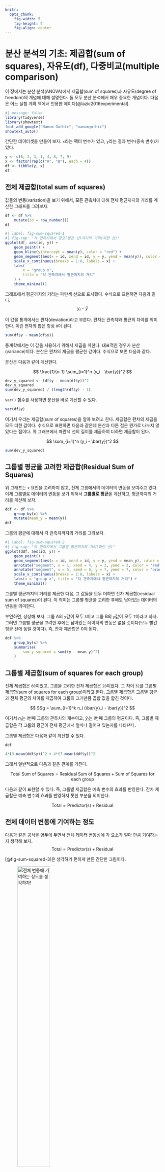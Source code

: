 ```yaml
---
knitr:
  opts_chunk:
    fig-width: 5
    fig-height: 4
    fig-align: center
---
```


# 분산 분석의 기초: 제곱합([sum of squares]{.style-text font-weight="bold" color="#023FA5"}), [자유도(df)]{.style-text font-weight="bold" color="#023FA5"}, [다중비교(multiple comparison)]{.style-text font-weight="bold" color="#023FA5"} {#sec-sum-squared}


이 장에서는 분산 분석(ANOVA)에서 제곱합(sum of squares)과 자유도(degree of freedom)의 개념에 대해 설명한다. 둘 모두 분산 분석에서 매우 중요한 개념이다. 다음은 어느 실험 계획 책에서 인용한 예이다[@lazic2016experimental].


```r
#| message: false
library(tidyverse)
library(showtext)
font_add_google("Nanum Gothic", "nanumgothic")
showtext_auto()
```

간단한 데이터셋을 만들어 보자. `x`라는 팩터 변수가 있고, `y`라는 결과 변수(종속 변수)가 있다. 

```r
y <- c(6, 2, 3, 1, 4, 8, 7, 9)
x <- factor(rep(c("A", "B"), each = 4))
df <- tibble(y, x)
df
```

## 전체 제곱합(total sum of squares)

값들의 변동(variation)을 보기 위해서, 모든 관측치에 대해 전체 평균까지의 거리를 계산한 그래프를 그려보자. 

```r
df <- df %>%
    mutate(id = row_number())
df
```

```r
#| label: fig-sum-squared-1
#| fig-cap: "각 관측치에서 평균(빨간 선)까지의 거리(파란 선)"
ggplot(df, aes(id, y)) +
    geom_point() +
    geom_hline(yintercept = mean(y), color = "red") +
    geom_segment(aes(x = id, xend = id, y = y, yend = mean(y)), color = "steelblue") +
    scale_x_continuous(breaks = 1:8, labels = x) +
    labs(
        x = "group x",
        title = "각 관측치에서 평균까지의 거리"
    ) +
    theme_minimal()
```


그래프에서 평균까지의 거리는 파란색 선으로 표시했다. 수식으로 표현하면 다음과 같다. 
$$
y_i - \bar{y}
$$

이 값을 통계에서는 편차(deviation)라고 부른다. 편차는 관측치와 평균의 차이를 의미한다. 이런 편차의 합은 항상 `0`이 된다.

```r
sum(df$y - mean(df$y))
```

통계학에서는 이 값을 사용하기 위해서 제곱을 취한다. 대표적인 경우가 분산(variance)이다. 분산은 편차의 제곱을 평균한 값이다. 수식으로 보면 다음과 같다.

분산은 다음과 같이 계산한다. 

$$
\frac{1}{n-1} \sum_{i=1}^n (y_i - \bar{y})^2
$$

```r
dev_y_squared <- (df$y - mean(df$y))^2
dev_y_squared
sum(dev_y_squared) / (length(df$y) - 1)
```

`var()` 함수를 사용하면 분산을 바로 계산할 수 있다.

```r
var(df$y)
```

여기서 우리는 제곱합(sum of squares)을 알아 보려고 한다. 제곱합은 편차의 제곱을 모두 더한 값이다. 수식으로 표현하면 다음과 같은데 분산과 다른 점은 뭔가로 나누지 않았다는 점이다. 위 그래프에서 파란색 선의 길이를 제곱하여 더하면 제곱합이 된다. 

$$
\sum_{i=1}^n (y_i - \bar{y})^2
$$

```r
sum(dev_y_squared)
```

## 그룹별 평균을 고려한 제곱합(Residual Sum of Squares)

위 그래프는 `x` 요인을 고려하지 않고, 전체 그룹에서의 데이터의 변동을 보여주고 있다. 이제 그룹별로 데이터의 변동을 보기 위해서 **그룹별로 평균**을 계산하고, 평균까지의 거리를 계산해 보자. 

```r
ddf <- df %>%
    group_by(x) %>%
    mutate(mean_y = mean(y))
ddf
```

그룹의 평균에 대해서 각 관측치까지의 거리를 그려보자. 

```r
#| label: fig-sum-squared-2
#| fig-cap: "각 관측치에서 그룹별 평균까지의 거리(파란 선)"
ggplot(ddf, aes(id, y)) +
    geom_point() +
    geom_segment(aes(x = id, xend = id, y = y, yend = mean_y), color = "steelblue") +
    annotate("segment", x = 1, xend = 4, y = 3, yend = 3, color = "red") +
    annotate("segment", x = 5, xend = 8, y = 7, yend = 7, color = "orange") +
    scale_x_continuous(breaks = 1:8, labels = x) +
    labs(x = "group x", title = "각 관측치에서 평균까지의 거리") +
    theme_minimal()
```

그룰별 평균까지의 거리를 제곱한 다음, 그 값들을 모두 더하면 잔차 제곱합(residual sum of squares)이 된다. 이 의미는 그룹별 평균을 고려한 후에도 남아있는 데이터의 변동을 의미한다. 

부연하면, 상상해 보자. 그룹 A의 `y`값이 모두 `3`이고 그룹 B의 `y`값이 모두 `7`이라고 하자. 그러면 그룹별 평균을 고려한 후에는 남아있는 데이터의 변동은 없을 것이다(모두 빨간 평균 선에 놓일 것이다). 즉, 잔차 제곱합은 0이 된다. 

```r
ddf %>%
    group_by(x) %>%
    summarise(
        sum_y_squared = sum((y - mean_y)^2)
    )
```

## 그룹별 제곱합(sum of squares for each group)

전체 제곱합은 `60`이었고, 그룹을 고려한 잔차 제곱합은 `28`이었다. 그 차이 `32`를 그룹별 제곱합(sum of squares for each group)이라고 한다. 그룹별 제곱합은 그룹별 평균과 전체 평균의 차이를 제곱하여 그룹의 크기만큼 곱합 값을 합친 것이다. 

$$
SSg = \sum_{i=1}^k n_i (\bar{y}_i - \bar{y})^2
$$


여기서 $n_i$는 i번째 그룹의 관측치의 개수이고, $\bar{y}_i$는 i번째 그룹의 평균이다. 즉, 그룹별 제곱합은 각 그룹의 평균이 전체 평균에서 얼마나 떨어져 있는지를 나타낸다.

그룹별 제곱합은 다음과 같이 계산할 수 있다.


```r
ddf
```

```r
4*(3-mean(ddf$y))^2 + 4*(7-mean(ddf$y))^2
```









그래서 일반적으로 다음과 같은 관계를 가진다.

$$
\text{Total Sum of Squares} = \text{Residual Sum of Squares} + \text{Sum of Squares for each group}
$$

다음과 같이 표현할 수 있다. 즉, 그룹별 제곱합은 예측 변수의 효과를 반영한다. 잔차 제곱합은 예측 변수의 효과를 반영하지 못한 부분을 의미한다. 

$$
\text{Total} = \text{Predictor(s)} + \text{Residual}
$$

## 전체 데이터 변동에 기여하는 정도 

다음과 같은 공식을 염두에 두면서 전체 데이터 변동성에 각 요소가 얼마 만큼 기여하는지 생각해 보자.
$$
\text{Total} = \text{Predictor(s)} + \text{Residual}
$$

[@fig-sum-squared-3]은 생각하기 편하게 만든 간단한 그림이다. 

![전체 변동에 기여하는 정도를 생각하자!](images/sumofsquares.png){#fig-sum-squared-3 fig-align="center" width="50%"}

실험1에서는 잔차보다 그룹별 제곱합이 더 큰 기여를 하고 있다. 실험2에서는 잔차보다 그룹별 제곱합이 더 작은 기여를 하고 있다. 이 기여도를 비율로 표현하고 싶다. 

그런데 우리가 어떤 것을 서로 비교하고 싶다면 그것들의 단위를 맞출 필요가 있다. 이 경우에는 각 제곱합에서 자유도(degrees of freedom)를 나누어 주어야 한다. 그 나눈 값을 평균 제곱합(mean sum of squares)이라고 한다. 

$$
\text{Mean Sum of Squares} = \frac{\text{Sum of Squares}}{\text{Degrees of Freedom}}
$$

그래서 그룹별 평균 제곱합과 잔차 평균 제곱합의 비율을 가지고 데이터 변동성에 대한 기여도를 평가한다. 그것이 F-통계량(F-statistic)이다. 


$$
F = \frac{SSg/df1}{SSr/df2}=\frac{MS_{\text{between}}}{MS_{\text{within}}}
$$

F-통계량은 그룹별 평균 제곱합과 잔차 평균 제곱합의 비율을 가지고 데이터 변동성에 대한 기여도를 평가한다. 그리고 F-통계량은 항상 두 개의 자유도를 가지고 계산하게 된다. 


## 자유도(degrees of freedom)

통계학에서 자유도(degrees of freedom)라는 개념을 자주 접하게 되는데, 직관적으로 이해하기는 쉽지 않다. 자유도는 통계적 추정에서 독립적으로 변할 수 있는 값의 개수를 의미한다.

예를 들어 3명의 체중을 측정하여 평균은 계산한다고 가정해 보자. 이때 3명의 체중을 `x1`, `x2`, `x3`라고 하면, 평균은 다음과 같이 계산된다.
$$
\bar{x} = \frac{x_1 + x_2 + x_3}{3}
$$

이 체중의 평균이 `60`이라고 가정해 보자. 그러면 `x1`, `x2`, `x3` 중에서 두 개의 값이 정해지면 나머지 하나는 자동으로 결정된다. 예를 들어 `x1 = 55`와 `x2 = 65`라고 하면, `x3`는 자동으로 `60`이 된다. 즉, 평균이 정해짐으로써 자유롭게 변할 수 있는 변수의 개수는 2개이다. 그래서 이 경우의 자유도는 `2`가 된다.

일반적으로 `n`개의 관측치가 있을 때, `c`개의 파라미터를 추정한다(즉, 조건이 `c`개이면), 자유도는 `n - c`가 된다. 일반적으로 다음과 같이 계산한다.

::: {.callout}

- 총 자유도는 전체 관측치의 개수에서 1을 뺀 값이다.
- 명목형 예측 변수에서 레벨(level)의 개수가 `t`개이면, 자유도는 `t - 1`이 된다.
- 연속형 예측 변수의 자유도는 `1`이다.
- 상호작용(interaction) 효과가 있는 경우, 자유도는 각 예측 변수의 자유도를 곱한 값이다. 예를 들어, `x1`과 `x2`가 각각 `t1`과 `t2`개의 레벨을 가지면, 상호작용의 자유도는 `(t1 - 1) * (t2 - 1)`이 된다.
- 잔차의 자유도는 총 자유도에서 예측 변수의 자유도를 뺀 값이다.
:::

우리의 예제 `df`에서 자유도를 계산해 보자. 

- 총 자유도 = 관측치의 개수 - 1 = `8 - 1 = 7`
- 명목형 예측 변수 `x`의 자유도 = 레벨의 개수 - 1 = `2 - 1 = 1`
- 잔차의 자유도 = 총 자유도 - 예측 변수의 자유도 = `7 - 1 = 6`


## R 함수: `aov()`

베이스 R에 있는 `aov()` 함수를 사용하면 분산 분석을 할 수 있다. 다음과 같이 사용하면 된다. 

```r
summary(aov(y ~ x, data = ddf))
```

`Df` 열에서 자유도를 확인할 수 있다. `Sum Sq` 열에서 제곱합이다. `Mean Sq` 열에서 평균 제곱합인데, 제곱합을 자유도로 나눈 값이다. `F value` 열에서 F-통계량을 확인할 수 있다.


자유도 `df1 =1`, `df2 = 6`인 F-분포를 사용하여 p-값을 계산할 수 있다. F-분포는 두 개의 자유도를 가지며, 하나는 그룹의 개수에서 1을 뺀 값이고, 다른 하나는 잔차의 자유도이다. F-분포는 `pf()` 함수를 사용하여 p-값을 계산할 수 있다. 

```r
pf(6.86, df1 = 1, df = 6, lower.tail = FALSE)
```

## 다중비교(multiple comparison)

분산 분석에서 그룹 간의 차이를 확인한 후, 어떤 그룹이 다른 그룹과 차이가 있는지 확인하기 위해 다중비교(multiple comparison)를 수행한다. 이 부분은 뒤에서 설명한다. 먼저 다중 비교의 논리를 이해해 보자. 


이 예제도 [@lazic2016experimental]에서 인용했다. 7개의 그룹이 있고, 각 그룹에 5개의 관측치가 있다.


```r
set.seed(123)
response <- rnorm(7 * 5, 2)
group <- factor(rep(1:7, each = 5))
df2 <- tibble(response, group)
df2
```

이것을 박스 플롯으로 그려보자.

```r
ggplot(df2, aes(group, response)) +
    geom_boxplot() +
    labs(x = "group", y = "response") +
    theme_minimal()
```

분산 분석을 수행해 보자.

```r
summary(aov(response ~ group, data = df2))
```

결과는 약간 실망스럽다. 그룹간의 차이가 통계적으로 유의하지 않았다. 그런데... 위 그래프에서 `5`번째 그룹과 `7`번째 그룹의 차이가 가장 커 보인다. 뭔가 있을 것 같다. 

이 두 그룹간의 차이가 통계적으로 유의미한지 확인하기 위해서 `t.text()` 함수를 사용하여 t-검정을 수행해 보자.

```r
df3 <- df2 %>%
    filter(group %in% c(5, 7))
g1 <- df3 |>
    filter(group == 5) |>
    pull(response)
g2 <- df3 |>
    filter(group == 7) |>
    pull(response)
t.test(g1, g2, var.equal = TRUE)
```

뭔가 통계적으로 유의미한 결과를 얻었다. 그런데... 이게 정말로 유의미한 결과일까?

### 임계값(critical value, $\alpha$)

많은 경우 통계적 유의성을 판단하기 위해서 임계값(critical value, $\alpha$)을 사용한다. 일반적으로 $\alpha = 0.05$를 사용한다. 즉, p-값이 $0.05$보다 작으면 통계적으로 유의미하다고 판단한다.

임계값을 이 $\alpha$ 값과 비교하는 이유를 보자. 이 값은 귀무가설이 참인데도 불구하고 이를 기각할 확률을 확률인 1종 오류를 의미한다. 이 값을 `0.05`로 설정하면 귀무가설이 참인데도 불구하고 이를 기각할 확률이 `5%`까지 나오는 것은 허용하겠다는 것을 의미한다.

그런데 이 `0.05`라는 임계값을 그대로 사용하여 사용하여 조합에 의해서 만들어지는 여러 가지 비교 검정을 수행하면 문제가 발생한다. 예를 들어, 7개의 그룹이 있다고 가정해 보자. 이 경우 두 그룹을 비교하는 경우의 수는 다음과 같이 계산할 수 있다.

$$
\binom{7}{2} = \frac{7!}{2!(7-2)!} = 21
$$

통계 계산에서 어떤 사건이 적어도 한번(at least) 발생할 확률은 1에서 그 사건이 발생하지 않을 확률을 뺀 값이다. 즉, 21개의 비교 검정을 수행했을 때, 적어도 하나의 검정에서 1종 오류가 발생할 확률은 다음과 같이 계산할 수 있다.
$$
1 - (1 - 0.05)^{21} \approx 0.99
$$
즉, 21개의 비교 검정을 수행했을 때, 적어도 하나의 검정에서 1종 오류가 발생할 확률은 약 `99%`이다. 즉, 21개의 비교 검정을 수행했을 때, 적어도 하나의 검정에서 통계적으로 유의미한 결과가 나올 확률이 `99%`라는 것이다. 따라서, 이런 방법으로 통계 검정을 하면 1종 오류가 발생할 확률이 매우 높아지기 때문에 안 된다. 

이런 문제를 해결하기 위해서 여러 가지 방법이 있다. 다중 비교는 이런 오류를 범하지 않기 위해 사용하는 방법으로, 1종 오류를 적절한 값 이내로 통제하여 그룹간의 차이를 검정한다.

### 다중 비교 방법

다중 비교 방법은 여러 가지가 있다. 그 가운데 **Tukey's HSD (Honest Significant Difference)**은 그룹 간의 평균 차이를 비교하는 방법으로, 그룹 간의 차이가 통계적으로 유의미한지 확인한다. 이 방법은 그룹 간의 평균 차이를 비교할 때 가장 많이 사용된다.

```r
penguins <- palmerpenguins::penguins
glimpse(penguins)
```

`species`에 따른 `body_mass_g`의 차이를 box plot으로 그려보자.

```r
ggplot(penguins, aes(species, body_mass_g)) +
    geom_boxplot() +
    labs(x = "species", y = "body mass (g)") +
    theme_minimal()
```

분산 분석을 수행해 보자.

```r
anova_result <- aov(body_mass_g ~ species, data = penguins)
summary(anova_result)
```

통계적으로 유의미한 차이가 있는 것으로 보인다. 이제 Tukey's HSD를 사용하여 이 차이에 어떤 그룹간의 차이에 의한 것인지 확인할 수 있다. 이 방법은 다음과 같은 방법으로 계산되는 HSD 값을 사용하는데, 이 값고 각 그룹간의 평균 차이를 비교하여 통계적 유의성을 판단한다.

$$
\text{HSD} = q_{\alpha}(k, \text{df}{\text{within}}) \cdot \sqrt{\frac{\text{MS}{\text{within}}}{n}}
$$


- $q_{\alpha}(k, \text{df}_{\text{within}})$: Studentized Range Distribution에서 계산되는 임계값
- $\text{MS}_{\text{within}}$: 그룹내 평균 제곱합 (Mean Square Within)
- $n$: 그룹당 관측치의 수(같다고 가정)

베이스 R에서는 `TukeyHSD` 함수를 사용하여 Tukey's HSD를 수행할 수 있다.

```r
TukeyHSD(anova_result)
```

```r
plot(TukeyHSD(anova_result))
```

결과를 보면 Chinstrap penguin과 Adelie penguin 간에는 차이가 없고, Gentoo penguin과 Chinstrap penguin 간에는 차이가 있으며, Gentoo penguin과 Adelie penguin 간에는 차이가 있는 것으로 보인다.

::: {.callout}
## Tukey's HSD 결과 해석 방법 

- ChatGTP 질문: "Tukey's HSD test 결과를 논문에 보고하려고 어떻게 하는 것이 좋을까요?", 다음과 같은 답변을 얻었다.

----------

Tukey's HSD (Honest Significant Difference) test 결과를 논문에 보고할 때는 다음과 같은 형식을 사용할 수 있습니다. 이 형식은 독자가 결과를 명확하게 이해할 수 있도록 필요한 정보를 포함합니다.

1. **검정의 목적**: Tukey's HSD test가 수행된 이유를 간단히 설명합니다.
2. **검정 결과**: 각 그룹 간의 평균 차이와 그에 대한 통계적 유의성을 보고합니다.
3. **p-value**: 각 비교에 대한 p-value를 명시합니다.
4. **결론**: 어떤 그룹 간에 유의미한 차이가 있는지 설명합니다.

예시:

"Tukey's HSD test was conducted to determine which specific groups differed in terms of body mass among the penguin species. The results indicated that there was no significant difference between Chinstrap and Adelie penguins (p = 0.45), while significant differences were found between Gentoo and Chinstrap penguins (p < 0.01), and between Gentoo and Adelie penguins (p < 0.01). These findings suggest that Gentoo penguins have a significantly different body mass compared to the other two species."

이 예시에서:

- 각 그룹 간의 비교 결과와 p-value를 명시합니다.
- 유의미한 차이가 있는 그룹 간의 관계를 설명합니다.

이 형식을 참고하여, 실제 데이터에 맞게 그룹 간의 비교 결과와 p-value를 대체하여 작성하시면 됩니다.
:::



**본페로니 보정(Bonferroni correction) 방법**도 있다. 이 방법은 각 비교 검정의 임계값을 조정하여 1종 오류를 통제하는 방법이다. 예를 들어, 21개의 비교 검정을 수행할 때, 각 비교 검정의 임계값을 `0.05 / 21`로 조정하여 1종 오류를 통제한다. 이것은 R에서 `pairwise.t.test()` 함수를 사용하여 수행할 수 있다. 


```r
pairwise.t.test(
    penguins$body_mass_g,
    penguins$species,
    p.adjust.method = "bonferroni"
)
```


## 정리 

이 장에서는 분산 분석에서 제곱합(sum of squares)과 자유도(degrees of freedom)의 개념에 대해 설명했다. 제곱합은 데이터의 변동성을 측정하는 데 사용되며, 자유도는 통계적 추정에서 독립적으로 변할 수 있는 값의 개수를 의미한다. 또한, 다중 비교(multiple comparison)를 통해 그룹 간의 차이를 검정하는 방법에 대해서도 알아보았다.


